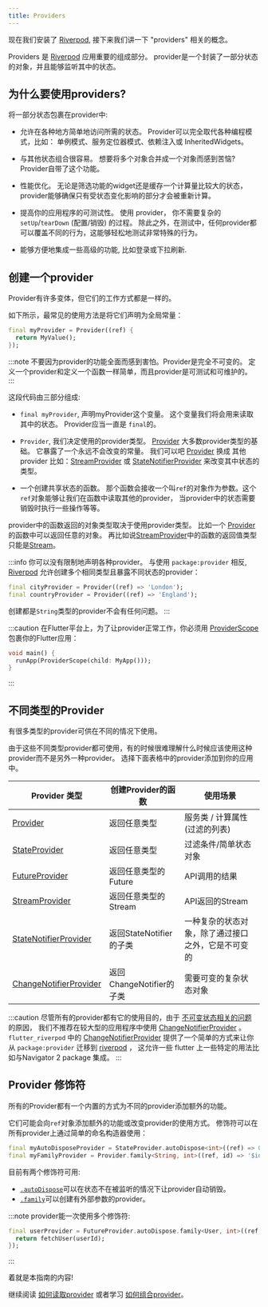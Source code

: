 ```yaml
---
title: Providers
---
```


现在我们安装了 [Riverpod], 接下来我们讲一下 "providers" 相关的概念。

Providers 是 [Riverpod] 应用重要的组成部分。
provider是一个封装了一部分状态的对象，并且能够监听其中的状态。

## 为什么要使用providers?

将一部分状态包裹在provider中:

- 允许在各种地方简单地访问所需的状态。 Provider可以完全取代各种编程模式，比如：
  单例模式、服务定位器模式、依赖注入或 InheritedWidgets。

- 与其他状态组合很容易。
  想要将多个对象合并成一个对象而感到苦恼? Provider自带了这个功能。

- 性能优化。
  无论是筛选功能的widget还是缓存一个计算量比较大的状态，
  provider能够确保只有受状态变化影响的部分才会被重新计算。

- 提高你的应用程序的可测试性。
  使用 provider， 你不需要复杂的 `setUp`/`tearDown` (配置/销毁) 的过程。
  除此之外，在测试中，任何provider都可以覆盖不同的行为，这能够轻松地测试非常特殊的行为。

- 能够方便地集成一些高级的功能, 比如登录或下拉刷新.

## 创建一个provider

Provider有许多变体，但它们的工作方式都是一样的。

如下所示，最常见的使用方法是将它们声明为全局常量：

```dart
final myProvider = Provider((ref) {
  return MyValue();
});
```

:::note
不要因为provider的功能全面而感到害怕。Provider是完全不可变的。
定义一个provider和定义一个函数一样简单，而且provider是可测试和可维护的。
:::

这段代码由三部分组成:

- `final myProvider`, 声明myProvider这个变量。
  这个变量我们将会用来读取其中的状态。 Provider应当一直是 `final`的。

- `Provider`, 我们决定使用的provider类型。
  [Provider] 大多数provider类型的基础。 它暴露了一个永远不会改变的常量。
  我们可以吧 [Provider] 换成 其他provider 比如：[StreamProvider] 或 [StateNotifierProvider]
  来改变其中状态的类型。

- 一个创建共享状态的函数。
  那个函数会接收一个叫`ref`的对象作为参数。这个`ref`对象能够让我们在函数中读取其他的provider，
  当provider中的状态需要销毁时执行一些操作等等。

provider中的函数返回的对象类型取决于使用provider类型。
比如一个 [Provider] 的函数中可以返回任意的对象。
再比如说[StreamProvider]中的函数的返回值类型只能是[Stream]。

:::info
你可以没有限制地声明各种provider。
与使用 `package:provider` 相反, [Riverpod] 允许创建多个相同类型且暴露不同状态的provider：

```dart
final cityProvider = Provider((ref) => 'London');
final countryProvider = Provider((ref) => 'England');
```

创建都是`String`类型的provider不会有任何问题。
:::

:::caution
在Flutter平台上，为了让provider正常工作，你必须用 [ProviderScope] 包裹你的Flutter应用：

```dart
void main() {
  runApp(ProviderScope(child: MyApp()));
}
```

:::

## 不同类型的Provider

有很多类型的provider可供在不同的情况下使用。

由于这些不同类型provider都可使用，有的时候很难理解什么时候应该使用这种provider而不是另外一种provider。
选择下面表格中的provider添加到你的应用中。

| Provider 类型            | 创建Provider的函数         | 使用场景                                           |
| ------------------------ | -------------------------- | -------------------------------------------------- |
| [Provider]               | 返回任意类型               | 服务类 / 计算属性 (过滤的列表)                     |
| [StateProvider]          | 返回任意类型               | 过滤条件/简单状态对象                              |
| [FutureProvider]         | 返回任意类型的Future       | API调用的结果                                      |
| [StreamProvider]         | 返回任意类型的Stream       | API返回的Stream                                    |
| [StateNotifierProvider]  | 返回StateNotifier的子类    | 一种复杂的状态对象，除了通过接口之外，它是不可变的 |
| [ChangeNotifierProvider] | 返回ChangeNotifier的子类   | 需要可变的复杂状态对象                             |

:::caution
尽管所有的provider都有它的使用目的，由于 [不可变状态相关的问题](/docs/concepts/why_immutability) 的原因，
我们不推荐在较大型的应用程序中使用 [ChangeNotifierProvider] 。
`flutter_riverpod` 中的 [ChangeNotifierProvider] 提供了一个简单的方式来让你从 `package:provider` 迁移到 [riverpod] ，
这允许一些 flutter 上一些特定的用法比如与Navigator 2 package 集成。
:::

## Provider 修饰符

所有的Provider都有一个内置的方式为不同的provider添加额外的功能。

它们可能会向`ref`对象添加额外的功能或改变provider的使用方式。
修饰符可以在所有provider上通过简单的命名构造器使用：

```dart
final myAutoDisposeProvider = StateProvider.autoDispose<int>((ref) => 0);
final myFamilyProvider = Provider.family<String, int>((ref, id) => '$id');
```

目前有两个修饰符可用:

- [`.autoDispose`](/docs/concepts/modifiers/auto_dispose)可以在状态不在被监听的情况下让provider自动销毁。
- [`.family`](/docs/concepts/modifiers/family)可以创建有外部参数的provider。

:::note
provider能一次使用多个修饰符:

```dart
final userProvider = FutureProvider.autoDispose.family<User, int>((ref, userId) async {
  return fetchUser(userId);
});
```

:::

着就是本指南的内容!

继续阅读 [如何读取provider](/docs/concepts/reading)
或者学习 [如何组合provider](/docs/concepts/combining_providers)。

[get_it]: http://pub.dev/packages/get_it
[inheritedwidget]: https://api.flutter.dev/flutter/widgets/InheritedWidget-class.html
[stream]: https://api.dart.dev/stable/2.8.4/dart-async/Stream-class.html
[ondispose]: https://pub.dev/documentation/riverpod/latest/riverpod/Ref/onDispose.html
[riverpod]: https://github.com/rrousselgit/riverpod
[hooks_riverpod]: https://pub.dev/packages/hooks_riverpod
[flutter_riverpod]: https://pub.dev/packages/flutter_riverpod
[flutter_hooks]: https://github.com/rrousselGit/flutter_hooks
[provider]: /docs/providers/provider
[streamprovider]: /docs/providers/stream_provider
[futureprovider]: /docs/providers/future_provider
[stateprovider]: /docs/providers/state_provider
[statenotifierprovider]: /docs/providers/state_notifier_provider
[changenotifierprovider]: https://pub.dev/documentation/flutter_riverpod/latest/flutter_riverpod/ChangeNotifierProvider-class.html

[providerscope]: https://pub.dev/documentation/flutter_riverpod/latest/flutter_riverpod/ProviderScope-class.html

